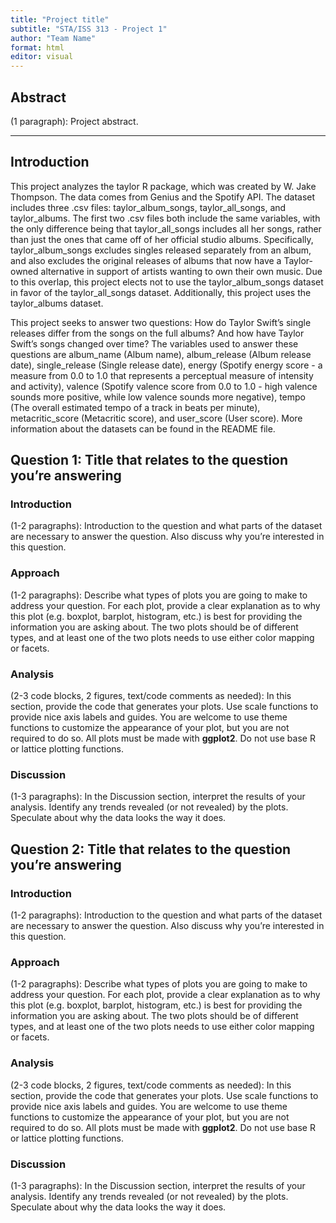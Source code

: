 ```yaml
---
title: "Project title"
subtitle: "STA/ISS 313 - Project 1"
author: "Team Name"
format: html
editor: visual
---
```


## Abstract

(1 paragraph): Project abstract.

------------------------------------------------------------------------

## Introduction

This project analyzes the taylor R package, which was created by W. Jake Thompson. The data comes from Genius and the Spotify API. The dataset includes three .csv files: taylor_album_songs, taylor_all_songs, and taylor_albums. The first two .csv files both include the same variables, with the only difference being that taylor_all_songs includes all her songs, rather than just the ones that came off of her official studio albums. Specifically, taylor_album_songs excludes singles released separately from an album, and also excludes the original releases of albums that now have a Taylor-owned alternative in support of artists wanting to own their own music. Due to this overlap, this project elects not to use the taylor_album_songs dataset in favor of the taylor_all_songs dataset. Additionally, this project uses the taylor_albums dataset.

This project seeks to answer two questions: How do Taylor Swift’s single releases differ from the songs on the full albums? And how have Taylor Swift’s songs changed over time? The variables used to answer these questions are album_name (Album name), album_release (Album release date), single_release (Single release date), energy (Spotify energy score - a measure from 0.0 to 1.0 that represents a perceptual measure of intensity and activity), valence (Spotify valence score from 0.0 to 1.0 - high valence sounds more positive, while low valence sounds more negative), tempo (The overall estimated tempo of a track in beats per minute), metacritic_score (Metacritic score), and user_score (User score). More information about the datasets can be found in the README file.

## **Question 1**: Title that relates to the question you're answering

### Introduction

(1-2 paragraphs): Introduction to the question and what parts of the dataset are necessary to answer the question. Also discuss why you're interested in this question.

### Approach

(1-2 paragraphs): Describe what types of plots you are going to make to address your question. For each plot, provide a clear explanation as to why this plot (e.g. boxplot, barplot, histogram, etc.) is best for providing the information you are asking about. The two plots should be of different types, and at least one of the two plots needs to use either color mapping or facets.

### Analysis

(2-3 code blocks, 2 figures, text/code comments as needed): In this section, provide the code that generates your plots. Use scale functions to provide nice axis labels and guides. You are welcome to use theme functions to customize the appearance of your plot, but you are not required to do so. All plots must be made with **ggplot2**. Do not use base R or lattice plotting functions.

### Discussion

(1-3 paragraphs): In the Discussion section, interpret the results of your analysis. Identify any trends revealed (or not revealed) by the plots. Speculate about why the data looks the way it does.

## **Question 2**: Title that relates to the question you're answering

### Introduction

(1-2 paragraphs): Introduction to the question and what parts of the dataset are necessary to answer the question. Also discuss why you're interested in this question.

### Approach

(1-2 paragraphs): Describe what types of plots you are going to make to address your question. For each plot, provide a clear explanation as to why this plot (e.g. boxplot, barplot, histogram, etc.) is best for providing the information you are asking about. The two plots should be of different types, and at least one of the two plots needs to use either color mapping or facets.

### Analysis

(2-3 code blocks, 2 figures, text/code comments as needed): In this section, provide the code that generates your plots. Use scale functions to provide nice axis labels and guides. You are welcome to use theme functions to customize the appearance of your plot, but you are not required to do so. All plots must be made with **ggplot2**. Do not use base R or lattice plotting functions.

### Discussion

(1-3 paragraphs): In the Discussion section, interpret the results of your analysis. Identify any trends revealed (or not revealed) by the plots. Speculate about why the data looks the way it does.
